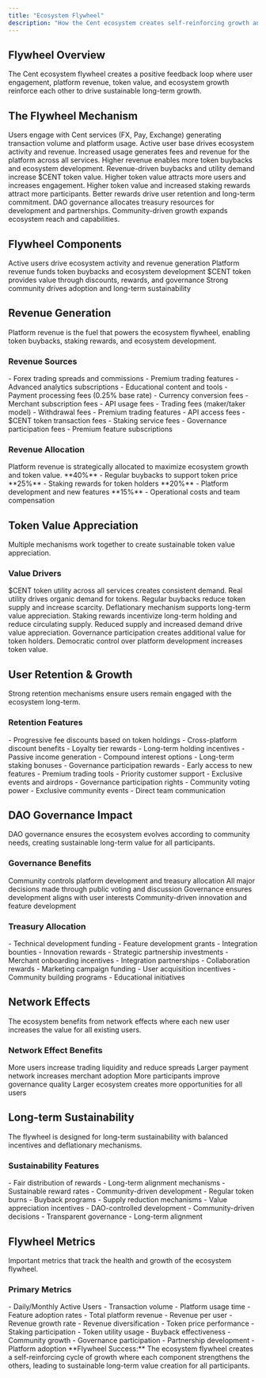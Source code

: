 ```yaml
---
title: "Ecosystem Flywheel"
description: "How the Cent ecosystem creates self-reinforcing growth and value"
---
```


## Flywheel Overview

<Card title="Self-Reinforcing Growth" icon="sync" horizontal>
  The Cent ecosystem flywheel creates a positive feedback loop where user
  engagement, platform revenue, token value, and ecosystem growth reinforce each
  other to drive sustainable long-term growth.
</Card>

## The Flywheel Mechanism

<Steps>
  <Step title="User Engagement">
    Users engage with Cent services (FX, Pay, Exchange) generating transaction
    volume and platform usage.
    <Check>Active user base drives ecosystem activity and revenue.</Check>
  </Step>

  <Step title="Revenue Generation">
    Increased usage generates fees and revenue for the platform across all
    services.
    <Check>
      Higher revenue enables more token buybacks and ecosystem development.
    </Check>
  </Step>

  <Step title="Token Value Appreciation">
    Revenue-driven buybacks and utility demand increase $CENT token value.
    <Check>
      Higher token value attracts more users and increases engagement.
    </Check>
  </Step>

  <Step title="Enhanced Rewards">
    Higher token value and increased staking rewards attract more participants.
    <Check>Better rewards drive user retention and long-term commitment.</Check>
  </Step>

  <Step title="Ecosystem Growth">
    DAO governance allocates treasury resources for development and
    partnerships.
    <Check>
      Community-driven growth expands ecosystem reach and capabilities.
    </Check>
  </Step>
</Steps>

## Flywheel Components

<CardGroup cols={2}>
  <Card title="User Engagement" icon="users">
    Active users drive ecosystem activity and revenue generation
  </Card>
  <Card title="Revenue Growth" icon="chart">
    Platform revenue funds token buybacks and ecosystem development
  </Card>
  <Card title="Token Utility" icon="coins">
    $CENT token provides value through discounts, rewards, and governance
  </Card>
  <Card title="Community Growth" icon="handshake">
    Strong community drives adoption and long-term sustainability
  </Card>
</CardGroup>

## Revenue Generation

<Info>
  Platform revenue is the fuel that powers the ecosystem flywheel, enabling
  token buybacks, staking rewards, and ecosystem development.
</Info>

### Revenue Sources

<AccordionGroup>
  <Accordion title="Cent FX Revenue" icon="chart">
    - Forex trading spreads and commissions - Premium trading features -
    Advanced analytics subscriptions - Educational content and tools
  </Accordion>

  <Accordion title="Cent Pay Revenue" icon="credit-card">
    - Payment processing fees (0.25% base rate) - Currency conversion fees -
    Merchant subscription fees - API usage fees
  </Accordion>

  <Accordion title="CentXchange Revenue" icon="exchange">
    - Trading fees (maker/taker model) - Withdrawal fees - Premium trading
    features - API access fees
  </Accordion>

  <Accordion title="Token Platform Revenue" icon="coins">
    - $CENT token transaction fees - Staking service fees - Governance
    participation fees - Premium feature subscriptions
  </Accordion>
</AccordionGroup>

### Revenue Allocation

<Card title="Revenue Distribution" icon="chart" horizontal>
  Platform revenue is strategically allocated to maximize ecosystem growth and
  token value.
</Card>

<Columns cols={2}>
  <Card title="Token Buybacks" icon="coins">
    **40%** - Regular buybacks to support token price
  </Card>
  <Card title="Staking Rewards" icon="gift">
    **25%** - Staking rewards for token holders
  </Card>
  <Card title="Development" icon="code">
    **20%** - Platform development and new features
  </Card>
  <Card title="Operations" icon="cog">
    **15%** - Operational costs and team compensation
  </Card>
</Columns>

## Token Value Appreciation

<Card title="Value Creation Mechanisms" icon="chart" horizontal>
  Multiple mechanisms work together to create sustainable token value
  appreciation.
</Card>

### Value Drivers

<Steps>
  <Step title="Utility Demand">
    $CENT token utility across all services creates consistent demand.
    <Check>Real utility drives organic demand for tokens.</Check>
  </Step>

  <Step title="Buyback Program">
    Regular buybacks reduce token supply and increase scarcity.
    <Check>Deflationary mechanism supports long-term value appreciation.</Check>
  </Step>

  <Step title="Staking Rewards">
    Staking rewards incentivize long-term holding and reduce circulating supply.
    <Check>Reduced supply and increased demand drive value appreciation.</Check>
  </Step>

  <Step title="Governance Rights">
    Governance participation creates additional value for token holders.
    <Check>
      Democratic control over platform development increases token value.
    </Check>
  </Step>
</Steps>

## User Retention & Growth

<Card title="Retention Mechanisms" icon="users" horizontal>
  Strong retention mechanisms ensure users remain engaged with the ecosystem
  long-term.
</Card>

### Retention Features

<AccordionGroup>
  <Accordion title="Fee Discounts" icon="percent">
    - Progressive fee discounts based on token holdings - Cross-platform
    discount benefits - Loyalty tier rewards - Long-term holding incentives
  </Accordion>

  <Accordion title="Staking Rewards" icon="coins">
    - Passive income generation - Compound interest options - Long-term staking
    bonuses - Governance participation rewards
  </Accordion>

  <Accordion title="Exclusive Features" icon="star">
    - Early access to new features - Premium trading tools - Priority customer
    support - Exclusive events and airdrops
  </Accordion>

  <Accordion title="Community Benefits" icon="handshake">
    - Governance participation rights - Community voting power - Exclusive
    community events - Direct team communication
  </Accordion>
</AccordionGroup>

## DAO Governance Impact

<Info>
  DAO governance ensures the ecosystem evolves according to community needs,
  creating sustainable long-term value for all participants.
</Info>

### Governance Benefits

<CardGroup cols={2}>
  <Card title="Community Control" icon="vote">
    Community controls platform development and treasury allocation
  </Card>
  <Card title="Transparent Decisions" icon="eye">
    All major decisions made through public voting and discussion
  </Card>
  <Card title="Long-term Alignment" icon="bullseye">
    Governance ensures development aligns with user interests
  </Card>
  <Card title="Innovation" icon="lightbulb">
    Community-driven innovation and feature development
  </Card>
</CardGroup>

### Treasury Allocation

<AccordionGroup>
  <Accordion title="Development Grants" icon="code">
    - Technical development funding - Feature development grants - Integration
    bounties - Innovation rewards
  </Accordion>

  <Accordion title="Partnership Funding" icon="handshake">
    - Strategic partnership investments - Merchant onboarding incentives -
    Integration partnerships - Collaboration rewards
  </Accordion>

  <Accordion title="Marketing & Growth" icon="chart">
    - Marketing campaign funding - User acquisition incentives - Community
    building programs - Educational initiatives
  </Accordion>
</AccordionGroup>

## Network Effects

<Card title="Network Effects" icon="network" horizontal>
  The ecosystem benefits from network effects where each new user increases the
  value for all existing users.
</Card>

### Network Effect Benefits

<Columns cols={2}>
  <Card title="Liquidity Growth" icon="water">
    More users increase trading liquidity and reduce spreads
  </Card>
  <Card title="Payment Network" icon="credit-card">
    Larger payment network increases merchant adoption
  </Card>
  <Card title="Governance Participation" icon="vote">
    More participants improve governance quality
  </Card>
  <Card title="Ecosystem Value" icon="puzzle">
    Larger ecosystem creates more opportunities for all users
  </Card>
</Columns>

## Long-term Sustainability

<Card title="Sustainable Growth Model" icon="leaf" horizontal>
  The flywheel is designed for long-term sustainability with balanced incentives
  and deflationary mechanisms.
</Card>

### Sustainability Features

<AccordionGroup>
  <Accordion title="Balanced Incentives" icon="scale">
    - Fair distribution of rewards - Long-term alignment mechanisms -
    Sustainable reward rates - Community-driven development
  </Accordion>

  <Accordion title="Deflationary Design" icon="arrow-down">
    - Regular token burns - Buyback programs - Supply reduction mechanisms -
    Value appreciation incentives
  </Accordion>

  <Accordion title="Community Governance" icon="users">
    - DAO-controlled development - Community-driven decisions - Transparent
    governance - Long-term alignment
  </Accordion>
</AccordionGroup>

## Flywheel Metrics

<Card title="Key Performance Indicators" icon="chart" horizontal>
  Important metrics that track the health and growth of the ecosystem flywheel.
</Card>

### Primary Metrics

<CardGroup cols={2}>
  <Card title="User Engagement" icon="users">
    - Daily/Monthly Active Users - Transaction volume - Platform usage time -
    Feature adoption rates
  </Card>
  <Card title="Revenue Growth" icon="dollar">
    - Total platform revenue - Revenue per user - Revenue growth rate - Revenue
    diversification
  </Card>
  <Card title="Token Economics" icon="coins">
    - Token price performance - Staking participation - Token utility usage -
    Buyback effectiveness
  </Card>
  <Card title="Ecosystem Health" icon="heart">
    - Community growth - Governance participation - Partnership development -
    Platform adoption
  </Card>
</CardGroup>

<Note>
  **Flywheel Success:** The ecosystem flywheel creates a self-reinforcing cycle
  of growth where each component strengthens the others, leading to sustainable
  long-term value creation for all participants.
</Note>
